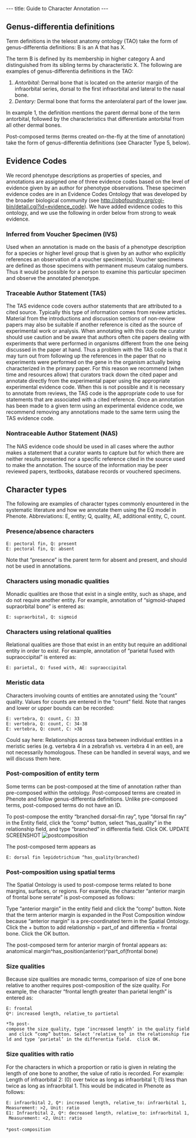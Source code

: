---
title: Guide to Character Annotation
---

==Genus-differentia definitions==

Term definitions in the teleost anatomy ontology (TAO) take the form of genus-differentia definitions:  B is an A that has X.

The term B is defined by its membership in higher category A and distinguished from its sibling terms by characteristic X. The following are examples of genus-differentia definitions in the TAO:
#''Antorbital:'' Dermal bone that is located on the anterior margin of the infraorbital series, dorsal to the first infraorbital and lateral to the nasal bone.
#''Dentary:'' Dermal bone that forms the anterolateral part of the lower jaw.

In example 1, the definition mentions the parent dermal bone of the term antorbital, followed by the characteristics that differentiate antorbital from all other dermal bones.

Post-composed terms (terms created on-the-fly at the time of annotation) take the form of genus-differentia definitions (see Character Type 5, below).

==Evidence Codes==

We record phenotype descriptions as properties of species, and annotations are assigned one of three evidence codes based on the level of evidence given by an author for phenotype observations. These specimen evidence codes are in an Evidence Codes Ontology that was developed by the broader biological community (see http://obofoundry.org/cgi-bin/detail.cgi?id=evidence_code). We have added evidence codes to this ontology, and we use the following in order below from strong to weak evidence.

===Inferred from Voucher Specimen (IVS)===
Used when an annotation is made on the basis of a phenotype description for a species or higher level group that is given by an author who explicitly references an observation of a voucher specimen(s). Voucher specimens are defined as those specimens with permanent museum catalog numbers. Thus it would be possible for a person to examine this particular specimen and observe the annotated phenotype.

===Traceable Author Statement (TAS)===
The TAS evidence code covers author statements that are attributed to a cited source. Typically this type of information comes from review articles. Material from the introductions and discussion sections of non-review papers may also be suitable if another reference is cited as the source of experimental work or analysis. When annotating with this code the curator should use caution and be aware that authors often cite papers dealing with experiments that were performed in organisms different from the one being discussed in the paper at hand. Thus a problem with the TAS code is that it may turn out from following up the references in the paper that no experiments were performed on the gene in the organism actually being characterized in the primary paper. For this reason we recommend (when time and resources allow) that curators track down the cited paper and annotate directly from the experimental paper using the appropriate experimental evidence code. When this is not possible and it is necessary to annotate from reviews, the TAS code is the appropriate code to use for statements that are associated with a cited reference. Once an annotation has been made to a given term using an experimental evidence code, we recommend removing any annotations made to the same term using the TAS evidence code.

===Nontraceable Author Statement (NAS)===
The NAS evidence code should be used in all cases where the author makes a statement that a curator wants to capture but for which there are neither results presented nor a specific reference cited in the source used to make the annotation. The source of the information may be peer reviewed papers, textbooks, database records or vouchered specimens.

==Character types==

The following are examples of character types commonly enountered in the systematic literature and how we annotate them using the EQ model in Phenote.  Abbreviations: E, entity; Q, quality, AE, additional entity, C, count.

===Presence/absence characters===
 E: pectoral fin, Q: present
 E: pectoral fin, Q: absent

Note that “presence” is the parent term for absent and present, and should not be used in annotations. 

===Characters using monadic qualities===
Monadic qualities are those that exist in a single entity, such as shape, and do not require another entity.  For example, annotation of “sigmoid-shaped supraorbital bone” is entered as:

 E: supraorbital, Q: sigmoid

===Characters using relational qualities===
Relational qualities are those that exist in an entity but require an additional entity in order to exist.  For example, annotation of “parietal fused with supraoccipital” is entered as:

 E: parietal, Q: fused with, AE: supraoccipital

===Meristic data===
Characters involving counts of entities are annotated using the “count” quality.  Values for counts are entered in the “count” field.  Note that ranges and lower or upper bounds can be recorded:
	
 E: vertebra, Q: count, C: 33 
 E: vertebra, Q: count, C: 34-38
 E: vertebra, Q: count, C: >38 

Could say here: Relationships across taxa between individual entities in a meristic series (e.g. vertebra 4 in a zebrafish vs. vertebra 4 in an eel), are not necessarily homologous.  These can be handled in several ways, and we will discuss them here. 

===Post-composition of entity term===
Some terms can be post-composed at the time of annotation rather than pre-composed within the ontology. Post-composed terms are created in Phenote and follow genus-differentia definitions. Unlike pre-composed terms, post-composed terms do not have an ID. 

To post-compose the entity “branched dorsal-fin ray”, type “dorsal fin ray” in the Entity field, click the “comp” button, select “has_quality” in the relationship field, and type “branched” in differentia field.  Click OK.
UPDATE SCREENSHOT
[[Image:postcomposition]]

The post-composed term appears as 
 E: dorsal fin lepidotrichium ^has_quality(branched)

===Post-composition using spatial terms===
The Spatial Ontology is used to post-compose terms related to bone margins, surfaces, or regions.  For example, the character “anterior margin of frontal bone serrate” is post-composed as follows:

Type “anterior margin” in the entity field and click the “comp” button.  Note that the term anterior margin is expanded in the Post Composition window because “anterior margin” is a pre-coordinated term in the Spatial Ontology.  Click the + button to add relationship = part_of and differentia = frontal bone.  Click the OK button.
 
The post-composed term for anterior margin of frontal appears as:
anatomical margin^has_position(anterior)^part_of(frontal bone)

===Size qualities===
Because size qualities are monadic terms, comparison of size of one bone relative to another requires post-composition of the size quality.  For example, the character “frontal length greater than parietal length” is entered as:

 E: frontal 
 Q*: increased length, relative_to partietal
 		
 *To post-compose the size quality, type ‘increased length’ in the quality field and click “comp” button. Select ‘relative_to’ in the relationship field and type ‘parietal’ in the differentia field.  click OK.

===Size qualities with ratio===
For the characters in which a proportion or ratio is given in relating the length of one bone to another, the value of ratio is recorded. For example: 
Length of infraorbital 2: (0) over twice as long as infraorbital 1; (1) less than twice as long as infraorbital 1. This would be indicated in Phenote as follows:

 E: infraorbital 2, Q*: increased length, relative_to: infraorbital 1, Measurement: >2, Unit: ratio
 E1: Infraorbital 2, Q*: decreased length, relative_to: infraorbital 1, Measurement: <2, Unit: ratio
 
 *post-composition